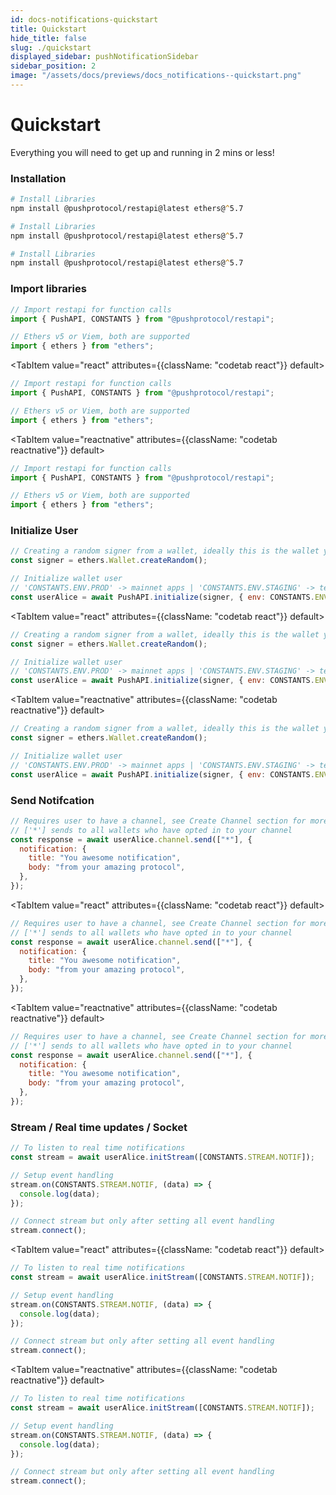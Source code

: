 ```yaml
---
id: docs-notifications-quickstart
title: Quickstart
hide_title: false
slug: ./quickstart
displayed_sidebar: pushNotificationSidebar
sidebar_position: 2
image: "/assets/docs/previews/docs_notifications--quickstart.png"
---
```


# Quickstart

Everything you will need to get up and running in 2 mins or less!

<head>
  <title>Quickstart | Push Notifcation | Push Documentation</title>
</head>


### Installation

<Tabs className="codetabs" groupId="code-examples">
  <TabItem value="js" attributes={{className: "codetab js"}} default>

```zsh
# Install Libraries
npm install @pushprotocol/restapi@latest ethers@^5.7
```

  </TabItem>
  <TabItem value="react" attributes={{className: "codetab react"}} default>

```zsh
# Install Libraries
npm install @pushprotocol/restapi@latest ethers@^5.7
```

  </TabItem>
  <TabItem value="reactnative" attributes={{className: "codetab reactnative"}} default>

```zsh
# Install Libraries
npm install @pushprotocol/restapi@latest ethers@^5.7
```

  </TabItem>
</Tabs>

### Import libraries

<Tabs className="codetabs" groupId="code-examples">
  <TabItem value="js" attributes={{className: "codetab js"}} default>

```js
// Import restapi for function calls
import { PushAPI, CONSTANTS } from "@pushprotocol/restapi";

// Ethers v5 or Viem, both are supported
import { ethers } from "ethers";
```

  </TabItem>

  <TabItem value="react" attributes={{className: "codetab react"}} default>

```js
// Import restapi for function calls
import { PushAPI, CONSTANTS } from "@pushprotocol/restapi";

// Ethers v5 or Viem, both are supported
import { ethers } from "ethers";
```

  </TabItem>

  <TabItem value="reactnative" attributes={{className: "codetab reactnative"}} default>

```js
// Import restapi for function calls
import { PushAPI, CONSTANTS } from "@pushprotocol/restapi";

// Ethers v5 or Viem, both are supported
import { ethers } from "ethers";
```

  </TabItem>
</Tabs>

### Initialize User

<Tabs className="codetabs" groupId="code-examples">
  <TabItem value="js" attributes={{className: "codetab js"}} default>

```js
// Creating a random signer from a wallet, ideally this is the wallet you will connect
const signer = ethers.Wallet.createRandom();

// Initialize wallet user
// 'CONSTANTS.ENV.PROD' -> mainnet apps | 'CONSTANTS.ENV.STAGING' -> testnet apps
const userAlice = await PushAPI.initialize(signer, { env: CONSTANTS.ENV.STAGING });
```

  </TabItem>

  <TabItem value="react" attributes={{className: "codetab react"}} default>

```js
// Creating a random signer from a wallet, ideally this is the wallet you will connect
const signer = ethers.Wallet.createRandom();

// Initialize wallet user
// 'CONSTANTS.ENV.PROD' -> mainnet apps | 'CONSTANTS.ENV.STAGING' -> testnet apps
const userAlice = await PushAPI.initialize(signer, { env: CONSTANTS.ENV.STAGING });
```

  </TabItem>

  <TabItem value="reactnative" attributes={{className: "codetab reactnative"}} default>

```js
// Creating a random signer from a wallet, ideally this is the wallet you will connect
const signer = ethers.Wallet.createRandom();

// Initialize wallet user
// 'CONSTANTS.ENV.PROD' -> mainnet apps | 'CONSTANTS.ENV.STAGING' -> testnet apps
const userAlice = await PushAPI.initialize(signer, { env: CONSTANTS.ENV.STAGING });
```

  </TabItem>
</Tabs>

### Send Notifcation

<Tabs className="codetabs" groupId="code-examples">
  <TabItem value="js" attributes={{className: "codetab js"}} default>

```js
// Requires user to have a channel, see Create Channel section for more info
// ['*'] sends to all wallets who have opted in to your channel
const response = await userAlice.channel.send(["*"], {
  notification: {
    title: "You awesome notification",
    body: "from your amazing protocol",
  },
});
```

  </TabItem>

  <TabItem value="react" attributes={{className: "codetab react"}} default>

```js
// Requires user to have a channel, see Create Channel section for more info
// ['*'] sends to all wallets who have opted in to your channel
const response = await userAlice.channel.send(["*"], {
  notification: {
    title: "You awesome notification",
    body: "from your amazing protocol",
  },
});
```

  </TabItem>

  <TabItem value="reactnative" attributes={{className: "codetab reactnative"}} default>

```js
// Requires user to have a channel, see Create Channel section for more info
// ['*'] sends to all wallets who have opted in to your channel
const response = await userAlice.channel.send(["*"], {
  notification: {
    title: "You awesome notification",
    body: "from your amazing protocol",
  },
});
```

  </TabItem>
</Tabs>

### Stream / Real time updates / Socket

<Tabs className="codetabs" groupId="code-examples">
  <TabItem value="js" attributes={{className: "codetab js"}} default>

```js
// To listen to real time notifications
const stream = await userAlice.initStream([CONSTANTS.STREAM.NOTIF]);

// Setup event handling
stream.on(CONSTANTS.STREAM.NOTIF, (data) => {
  console.log(data);
});

// Connect stream but only after setting all event handling
stream.connect();
```

  </TabItem>

  <TabItem value="react" attributes={{className: "codetab react"}} default>

```js
// To listen to real time notifications
const stream = await userAlice.initStream([CONSTANTS.STREAM.NOTIF]);

// Setup event handling
stream.on(CONSTANTS.STREAM.NOTIF, (data) => {
  console.log(data);
});

// Connect stream but only after setting all event handling
stream.connect();
```

  </TabItem>

  <TabItem value="reactnative" attributes={{className: "codetab reactnative"}} default>

```js
// To listen to real time notifications
const stream = await userAlice.initStream([CONSTANTS.STREAM.NOTIF]);

// Setup event handling
stream.on(CONSTANTS.STREAM.NOTIF, (data) => {
  console.log(data);
});

// Connect stream but only after setting all event handling
stream.connect();
```

  </TabItem>
</Tabs>
